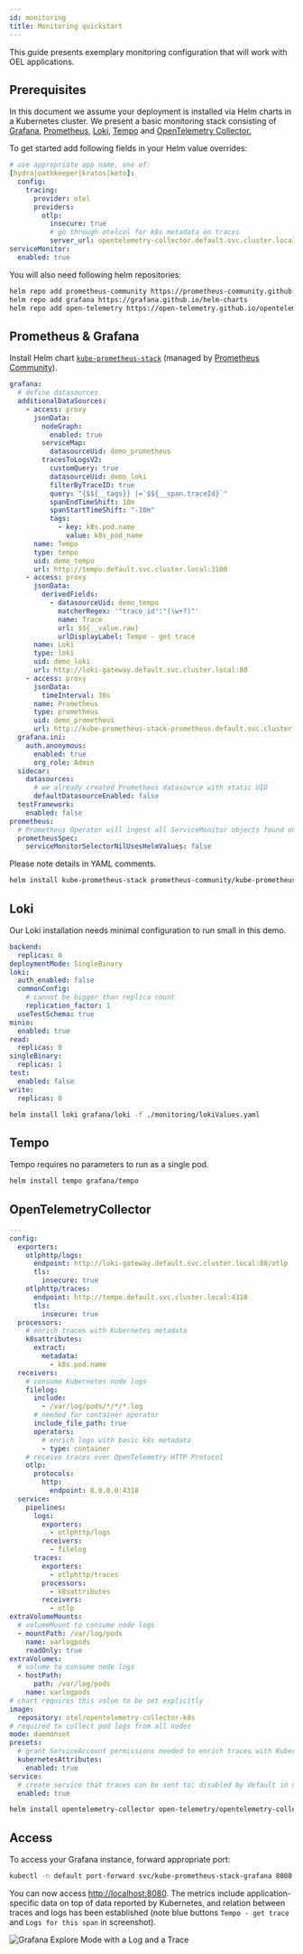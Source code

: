```yaml
---
id: monitoring
title: Monitoring quickstart
---
```


This guide presents exemplary monitoring configuration that will work with OEL applications.

## Prerequisites

In this document we assume your deployment is installed via Helm charts in a Kubernetes cluster. We present a basic monitoring
stack consisting of [Grafana](https://grafana.com/oss/grafana/), [Prometheus](https://prometheus.io/),
[Loki](https://grafana.com/oss/loki/), [Tempo](https://grafana.com/oss/tempo/) and
[OpenTelemetry Collector.](https://opentelemetry.io/docs/collector/)

To get started add following fields in your Helm value overrides:

```yaml
# use appropriate app name, one of:
[hydra|oathkeeper|kratos|keto]:
  config:
    tracing:
      provider: otel
      providers:
        otlp:
          insecure: true
          # go through otelcol for k8s metadata on traces
          server_url: opentelemetry-collector.default.svc.cluster.local:4318
serviceMonitor:
  enabled: true
```

You will also need following helm repositories:

```bash
helm repo add prometheus-community https://prometheus-community.github.io/helm-charts
helm repo add grafana https://grafana.github.io/helm-charts
helm repo add open-telemetry https://open-telemetry.github.io/opentelemetry-helm-charts
```

## Prometheus & Grafana

Install Helm chart
[`kube-prometheus-stack`](https://github.com/prometheus-community/helm-charts/tree/main/charts/kube-prometheus-stack) (managed by
[Prometheus Community](https://prometheus.io/community/)).

```yaml
grafana:
  # define datasources
  additionalDataSources:
    - access: proxy
      jsonData:
        nodeGraph:
          enabled: true
        serviceMap:
          datasourceUid: demo_prometheus
        tracesToLogsV2:
          customQuery: true
          datasourceUid: demo_loki
          filterByTraceID: true
          query: "{$${__tags}} |=`$${__span.traceId}`"
          spanEndTimeShift: 10m
          spanStartTimeShift: "-10m"
          tags:
            - key: k8s.pod.name
              value: k8s_pod_name
      name: Tempo
      type: tempo
      uid: demo_tempo
      url: http://tempo.default.svc.cluster.local:3100
    - access: proxy
      jsonData:
        derivedFields:
          - datasourceUid: demo_tempo
            matcherRegex: '"trace_id":"(\w+?)"'
            name: Trace
            url: $${__value.raw}
            urlDisplayLabel: Tempo - get trace
      name: Loki
      type: loki
      uid: demo_loki
      url: http://loki-gateway.default.svc.cluster.local:80
    - access: proxy
      jsonData:
        timeInterval: 30s
      name: Prometheus
      type: prometheus
      uid: demo_prometheus
      url: http://kube-prometheus-stack-prometheus.default.svc.cluster.local:9090
  grafana.ini:
    auth.anonymous:
      enabled: true
      org_role: Admin
  sidecar:
    datasources:
      # we already created Prometheus datasource with static UID
      defaultDatasourceEnabled: false
  testFramework:
    enabled: false
prometheus:
  # Prometheus Operator will ingest all ServiceMonitor objects found on cluster
  prometheusSpec:
    serviceMonitorSelectorNilUsesHelmValues: false
```

Please note details in YAML comments.

```bash
helm install kube-prometheus-stack prometheus-community/kube-prometheus-stack -f ./monitoring/prometheusValues.yaml
```

## Loki

Our Loki installation needs minimal configuration to run small in this demo.

```yaml
backend:
  replicas: 0
deploymentMode: SingleBinary
loki:
  auth_enabled: false
  commonConfig:
    # cannot be bigger than replica count
    replication_factor: 1
  useTestSchema: true
minio:
  enabled: true
read:
  replicas: 0
singleBinary:
  replicas: 1
test:
  enabled: false
write:
  replicas: 0
```

```bash
helm install loki grafana/loki -f ./monitoring/lokiValues.yaml
```

## Tempo

Tempo requires no parameters to run as a single pod.

```bash
helm install tempo grafana/tempo
```

## OpenTelemetryCollector

```yaml
---
config:
  exporters:
    otlphttp/logs:
      endpoint: http://loki-gateway.default.svc.cluster.local:80/otlp
      tls:
        insecure: true
    otlphttp/traces:
      endpoint: http://tempo.default.svc.cluster.local:4318
      tls:
        insecure: true
  processors:
    # enrich traces with Kubernetes metadata
    k8sattributes:
      extract:
        metadata:
          - k8s.pod.name
  receivers:
    # consume Kubernetes node logs
    filelog:
      include:
        - /var/log/pods/*/*/*.log
      # needed for container operator
      include_file_path: true
      operators:
        # enrich logs with basic k8s metadata
        - type: container
    # receive traces over OpenTelemetry HTTP Protocol
    otlp:
      protocols:
        http:
          endpoint: 0.0.0.0:4318
  service:
    pipelines:
      logs:
        exporters:
          - otlphttp/logs
        receivers:
          - filelog
      traces:
        exporters:
          - otlphttp/traces
        processors:
          - k8sattributes
        receivers:
          - otlp
extraVolumeMounts:
  # volumeMount to consume node logs
  - mountPath: /var/log/pods
    name: varlogpods
    readOnly: true
extraVolumes:
  # volume to consume node logs
  - hostPath:
      path: /var/log/pods
    name: varlogpods
# chart requires this value to be set explicitly
image:
  repository: otel/opentelemetry-collector-k8s
# required to collect pod logs from all nodes
mode: daemonset
presets:
  # grant ServiceAccount permissions needed to enrich traces with Kubernetes metadata
  kubernetesAttributes:
    enabled: true
service:
  # create service that traces can be sent to; disabled by default in daemonset mode
  enabled: true
```

```bash
helm install opentelemetry-collector open-telemetry/opentelemetry-collector -f ./monitoring/otelcolValues.yaml
```

## Access

To access your Grafana instance, forward appropriate port:

```bash
kubectl -n default port-forward svc/kube-prometheus-stack-grafana 8080:80
```

You can now access [http://localhost:8080](http://localhost:8080). The metrics include application-specific data on top of data
reported by Kubernetes, and relation between traces and logs has been established (note blue buttons `Tempo - get trace` and
`Logs for this span` in screenshot).

![Grafana Explore Mode with a Log and a Trace](../../_static/grafana_log_trace.png)
